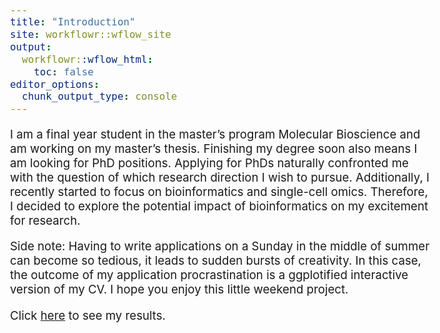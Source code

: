 ```yaml
---
title: "Introduction"
site: workflowr::wflow_site
output:
  workflowr::wflow_html:
    toc: false
editor_options:
  chunk_output_type: console
---
```


<style type="text/css">
  body{
  font-size: 14pt;
}
</style>

I am a final year student in the master's program Molecular Bioscience and am working on my master's thesis. Finishing my degree soon also means I am looking for PhD positions. Applying for PhDs naturally confronted me with the question of which research direction I wish to pursue. Additionally, I recently started to focus on bioinformatics and single-cell omics. Therefore, I decided to explore the potential impact of bioinformatics on my excitement for research.  

Side note: Having to write applications on a Sunday in the middle of summer can become so tedious, it leads to sudden bursts of creativity. In this case, the outcome of my application procrastination is a ggplotified interactive version of my CV. I hope you enjoy this little weekend project.

Click [here](ResearchExcitement.html) to see my results.